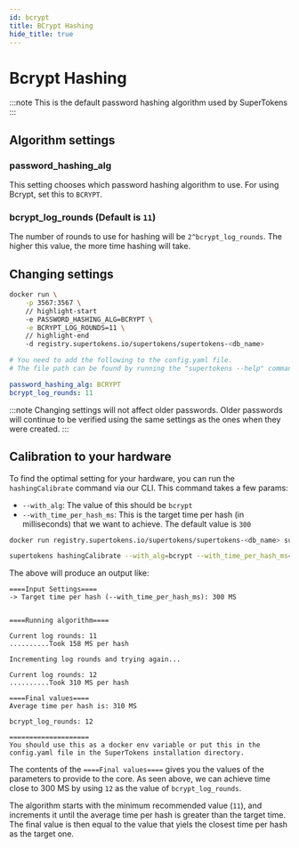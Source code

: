 ```yaml
---
id: bcrypt
title: BCrypt Hashing
hide_title: true
---
```


<!-- COPY DOCS -->
<!-- ./emailpassword/common-customizations/password-hashing/bcrypt.mdx -->


# Bcrypt Hashing

:::note
This is the default password hashing algorithm used by SuperTokens
:::

## Algorithm settings

### password_hashing_alg
This setting chooses which password hashing algorithm to use. For using Bcrypt, set this to `BCRYPT`.

### bcrypt_log_rounds (Default is `11`)
The number of rounds to use for hashing will be `2^bcrypt_log_rounds`. The higher this value, the more time hashing will take.

## Changing settings

<SelfHostedTabs>
<TabItem value="with-docker">

```bash
docker run \
    -p 3567:3567 \
    // highlight-start
    -e PASSWORD_HASHING_ALG=BCRYPT \
    -e BCRYPT_LOG_ROUNDS=11 \
    // highlight-end
    -d registry.supertokens.io/supertokens/supertokens-<db_name>
```
</TabItem>

<TabItem value="without-docker">

```yaml
# You need to add the following to the config.yaml file.
# The file path can be found by running the "supertokens --help" command

password_hashing_alg: BCRYPT
bcrypt_log_rounds: 11
```

</TabItem>
</SelfHostedTabs>

:::note
Changing settings will not affect older passwords. Older passwords will continue to be verified using the same settings as the ones when they were created.
:::

## Calibration to your hardware

To find the optimal setting for your hardware, you can run the `hashingCalibrate` command via our CLI. This command takes a few params:
- `--with_alg`: The value of this should be `bcrypt`
- `--with_time_per_hash_ms`: This is the target time per hash (in milliseconds) that we want to achieve. The default value is `300`

<SelfHostedTabs>
<TabItem value="with-docker">

```bash
docker run registry.supertokens.io/supertokens/supertokens-<db_name> supertokens hashingCalibrate --with_alg=bcrypt --with_time_per_hash_ms=300
```
</TabItem>

<TabItem value="without-docker">

```bash
supertokens hashingCalibrate --with_alg=bcrypt --with_time_per_hash_ms=300
```

</TabItem>
</SelfHostedTabs>

The above will produce an output like:
```text
====Input Settings====
-> Target time per hash (--with_time_per_hash_ms): 300 MS


====Running algorithm====

Current log rounds: 11
..........Took 158 MS per hash

Incrementing log rounds and trying again...

Current log rounds: 12
..........Took 310 MS per hash

====Final values====
Average time per hash is: 310 MS

bcrypt_log_rounds: 12

====================
You should use this as a docker env variable or put this in the config.yaml file in the SuperTokens installation directory.
```

The contents of the `====Final values====` gives you the values of the parameters to provide to the core. As seen above, we can achieve time close to 300 MS by using `12` as the value of `bcrypt_log_rounds`.

The algorithm starts with the minimum recommended value (`11`), and increments it until the average time per hash is greater than the target time. The final value is then equal to the value that yiels the closest time per hash as the target one.